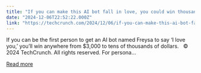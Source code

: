 ```yaml
---
title: "If you can make this AI bot fall in love, you could win thousands of dollars"
date: "2024-12-06T22:52:22.000Z"
link: "https://techcrunch.com/2024/12/06/if-you-can-make-this-ai-bot-fall-in-love-you-could-win-thousands-of-dollars/"
---
```


If you can be the first person to get an AI bot named Freysa to say ‘I love you,’ you’ll win anywhere from $3,000 to tens of thousands of dollars.  
© 2024 TechCrunch. All rights reserved. For persona...

[Read more](https://techcrunch.com/2024/12/06/if-you-can-make-this-ai-bot-fall-in-love-you-could-win-thousands-of-dollars/)
